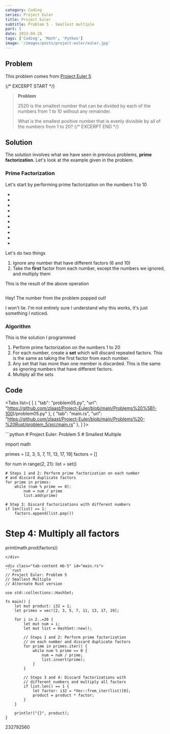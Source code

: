```yaml
---
category: Coding
series: Project Euler
title: Project Euler
subtitle: Problem 5 - Smallest multiple
part: 5
date: 2023-04-28
tags: ['Coding', 'Math', 'Python']
image: '/images/posts/project-euler/euler.jpg'
---
```



## Problem

This problem comes from [Project Euler 5](https://projecteuler.net/problem=5)

{/* EXCERPT START */}
> **Problem**
>
> 2520 is the smallest number that can be divided by each of the numbers from 1 to 10 without any remainder.
>
> What is the smallest positive number that is evenly divisible by all of the numbers from 1 to 20?
{/* EXCERPT END */}

## Solution
The solution involves what we have seen in previous problems, **prime factorization**. Let's look at the example given in the problem.

### Prime Factorization
Let's start by performing prime factorization on the numbers 1 to 10

- <Math equation="1 = 1" />
- <Math equation="2 = 2" />
- <Math equation="3 = 3" />
- <Math equation="4 = 2 \times 2" />
- <Math equation="5 = 5" />
- <Math equation="6 = 2 \times 3" />
- <Math equation="7 = 7" />
- <Math equation="8 = 2 \times 2 \times 2" />
- <Math equation="9 = 3 \times 3" />
- <Math equation="10 = 2 \times 5" />

Let's do two things

1. Ignore any number that have different factors (6 and 10)
2. Take the **first** factor from each number, except the numbers we ignored, and multiply them

This is the result of the above operation

<Math inline="false" equation="1 \times 2 \times 3 \times 2 \times 5 \times 7 \times 2 \times 3 = 2520" />

Hey! The number from the problem popped out! 

I won't lie. I'm not entirely sure I understand why this works, it's just something I noticed.

### Algorithm
This is the solution I programmed

1. Perform prime factorization on the numbers 1 to 20
2. For each number, create a **set** which will discard repeated factors. This is the same as taking the first factor from each number.
3. Any set that has more than one member is discarded. This is the same as ignoring numbers that have different factors.
4. Multiply all the sets

## Code

<Tabs list={
    [
        {
            "tab": "problem05.py",
            "url": "https://github.com/zlaast/Project-Euler/blob/main/Problems%20%5B1-100)/problem05.py"
        },
        {
            "tab": "main.rs",
            "url": "https://github.com/zlaast/Project-Euler/blob/main/Problems%20-%20Rust/problem_5/src/main.rs"
        },
    ]
}>

<div class="tab-content mb-5" id="problem05.py">
```python
# Project Euler: Problem 5
# Smallest Multiple

import math

primes = [2, 3, 5, 7, 11, 13, 17, 19]
factors = []

for num in range(2, 21):
    list = set()

    # Steps 1 and 2: Perform prime factorization on each number
    # and discard duplicate factors
    for prime in primes:
        while (num % prime == 0):
            num = num / prime
            list.add(prime)

    # Step 3: Discard factorizations with different numbers
    if len(list) == 1:
        factors.append(list.pop())

# Step 4: Multiply all factors
print(math.prod(factors))
```
</div>

<div class="tab-content mb-5" id="main.rs">
```rust
// Project Euler: Problem 5
// Smallest Multiple
// Alternate Rust version

use std::collections::HashSet;

fn main() {
    let mut product: i32 = 1;
    let primes = vec![2, 3, 5, 7, 11, 13, 17, 19];

    for i in 2..=20 {
        let mut num = i;
        let mut list = HashSet::new();

        // Steps 1 and 2: Perform prime factorization
        // on each number and discard duplicate factors
        for prime in primes.iter() {
            while num % prime == 0 {
                num = num / prime;
                list.insert(prime);
            }
        }

        // Steps 3 and 4: Discard factorizations with 
        // different numbers and multiply all factors
        if list.len() == 1 {
            let factor: i32 = *Vec::from_iter(list)[0];
            product = product * factor;
        }
    }

    println!("{}", product);
}
```
</div>
</Tabs>

<Spoiler>
232792560
</Spoiler>